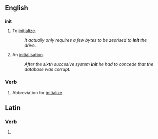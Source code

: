 ==English==

==={{abbreviation}}===
'''init'''

# {{pos_v}} {{computing}} To [[initialize]].
#: ''It actually only requires a few bytes to be zeorised to '''init''' the drive.''
# {{pos_n}} {{computing}} An [[initialisation]].
#: ''After the sixth succesive system '''init''' he had to concede that the database was corrupt.''


===Verb===
{{en-verb}}
# {{computing}} Abbreviation for [[initialize]].

==Latin==

===Verb===
{{la-verb-form|init}}

# {{conjugation of|[[ineo#Latin|ineō]]||3|s|pres|act|ind}}